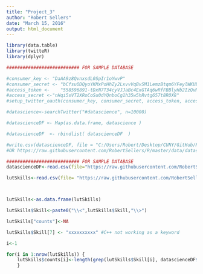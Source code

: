 ```yaml
---
title: "Project_3"
author: "Robert Sellers"
date: "March 15, 2016"
output: html_document
---
```


```r
library(data.table)
library(twitteR)
library(dplyr)

########################### FOR SAMPLE DATABASE

#consumer_key <- "DaAA9z8QvnxsdL0SpIr1oYwvP"
#consumer_secret <- "bCfsuODQyoYKMxPoHhZy2LxvvVqBvSM1LemzBtqm6YFeylWKUE"
#access_token <- 	"558596891-tDxN7T34cyVJJaBc4ExGTAq6wRfFBBlyHb2IzQvM"
#access_secret <-"nHqi5sVT2XRoCoSu0dYQnboCg1h35w5hRvtg657t8ROX8"
#setup_twitter_oauth(consumer_key, consumer_secret, access_token, access_secret)

#datascience<-searchTwitter("#datascience", n=10000)

#datascienceDF <- Map(as.data.frame, datascience )

#datascienceDF  <- rbindlist( datascienceDF  )

#write.csv(datascienceDF, file = "C:/Users/Robert/Desktop/CUNY/GitHub/R/data/datascience.csv")
#OR https://raw.githubusercontent.com/RobertSellers/R/master/data/datascience.csv

########################### FOR SAMPLE DATABASE
datascienceDF<-read.csv(file="https://raw.githubusercontent.com/RobertSellers/R/master/data/datascience.csv", header=TRUE, sep=",")

lutSkills<-read.csv(file= "https://raw.githubusercontent.com/RobertSellers/R/master/data/skills.csv", header=TRUE, sep=",") 



lutSkills<-as.data.frame(lutSkills)

lutSkills$Skill<-paste0("\\<",lutSkills$Skill,"\\>")

lutSkills["counts"]<-NA

lutSkills$Skill[7] <- "xxxxxxxxxx" #C++ not working as a keyword

i<-1

for(i in 1:nrow(lutSkills)) {
    lutSkills$counts[i]<-length(grep(lutSkills$Skill[i], datascienceDF$text))
    }
```